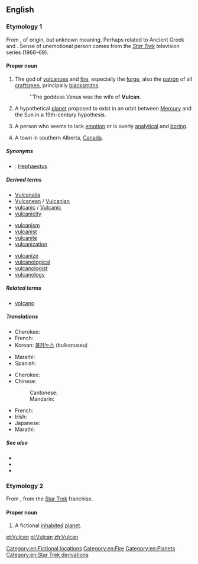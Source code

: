 {{wikipedia|dab=Vulcan}}
{{also|vulcan}}
==English==

===Etymology 1===
From {{etyl|la}} {{term|Vulcanus|Vulcānus|lang=la}}, of {{etyl|ett}} origin, but unknown meaning. Perhaps related to Ancient Greek {{term|πῦρ||fire|tr=pur|lang=grc}} and {{term|καίω||burn|tr=kaiō|lang=grc}}. Sense of unemotional person comes from the ''[[w:Star Trek|Star Trek]]'' television series (1966–69).

====Proper noun====
{{en-proper noun}}

# {{Roman god}} The god of [[volcanoes]] and [[fire]], especially the [[forge]], also the [[patron]] of all [[craftsmen]], principally [[blacksmiths]].
#: ''The goddess Venus was the wife of '''Vulcan'''.
# {{astronomy|historical}} A hypothetical [[planet]] proposed to exist in an orbit between [[Mercury]] and the Sun in a 19th-century hypothesis.
# {{slang|pejorative}} A person who seems to lack [[emotion]] or is overly [[analytical]] and [[boring]].
# A town in southern Alberta, [[Canada]].

=====Synonyms=====
* {{qualifier|Roman mythology}}: [[Hephaestus]] {{qualifier|Greek name}}

=====Derived terms=====
{{rel-top3|Terms derived from ''Vulcan''}}
* [[Vulcanalia]]
* [[Vulcanean]] / [[Vulcanian]]
* [[vulcanic]] / [[Vulcanic]]
* [[vulcanicity]]
{{rel-mid3}}
* [[vulcanism]]
* [[vulcanist]]
* [[vulcanite]]
* [[vulcanization]]
{{rel-mid3}}
* [[vulcanize]]
* [[vulcanological]]
* [[vulcanologist]]
* [[vulcanology]]
{{rel-bottom}}

=====Related terms=====
* [[volcano]]

=====Translations=====
{{trans-top|Roman god of fire}}
* Cherokee: {{t-|chr|ᏭᎵᎧᏂ|tr=Wulikani|sc=Cher}}
* French: {{t+|fr|Vulcain|m}}
* Korean: [[불카누스]] (bulkanuseu)
{{trans-mid}}
* Marathi: {{t-|mr|व्हल्कन|m|tr=vhalkana|sc=Deva}}
* Spanish: {{t+|es|Vulcano}}
{{trans-bottom}}

{{trans-top|Theoretical planet}}
* Cherokee: {{t-|chr|ᏭᎵᎧᏂ|tr=Wulikani|sc=Cher}}
* Chinese:
*: Cantonese: {{tø|yue|祝融星|sc=Hani}}
*: Mandarin: {{t|cmn|祝融星|sc=Hani}}
{{trans-mid}}
* French: {{t+|fr|Vulcain}}
* Irish: {{t-|ga|Bolcán}}
* Japanese: {{t-|ja|バルカン}}
* Marathi: {{t-|mr|व्हल्कन|m|tr=vhalkana|sc=Deva}}
{{trans-bottom}}

=====See also=====
* {{pedialite|Vulcan (mythology)}}
* {{pedialite|Vulcan (hypothetical planet)}}
* {{pedialite|Vulcan, Alberta}}

===Etymology 2===
From {{term|Appendix:Star Trek/Vulcan|Vulcan}}, from the [[w:Star Trek|Star Trek]] franchise.

====Proper noun====
{{en-proper noun}}

# A fictional [[inhabited]] [[planet]].

[[Category:en:Fictional locations]]
[[Category:en:Fire]]
[[Category:en:Planets]]
[[Category:en:Star Trek derivations]]

[[et:Vulcan]]
[[pl:Vulcan]]
[[zh:Vulcan]]